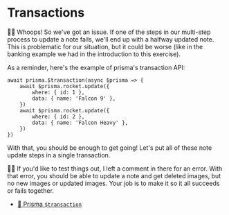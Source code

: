 # Transactions

👨‍💼 Whoops! So we've got an issue. If one of the steps in our multi-step process
to update a note fails, we'll end up with a halfway updated note. This is
problematic for our situation, but it could be worse (like in the banking
example we had in the introduction to this exercise).

As a reminder, here's the example of prisma's transaction API:

```tsx
await prisma.$transaction(async $prisma => {
	await $prisma.rocket.update({
		where: { id: 1 },
		data: { name: 'Falcon 9' },
	})
	await $prisma.rocket.update({
		where: { id: 2 },
		data: { name: 'Falcon Heavy' },
	})
})
```

With that, you should be enough to get going! Let's put all of these note update
steps in a single transaction.

🧝‍♂️ If you'd like to test things out, I left a comment in there for an error.
With that error, you should be able to update a note and get deleted images,
but no new images or updated images. Your job is to make it so it all succeeds
or fails together.

- [📜 Prisma `$transaction`](https://www.prisma.io/docs/guides/performance-and-optimization/prisma-client-transactions-guide#transaction-api)
